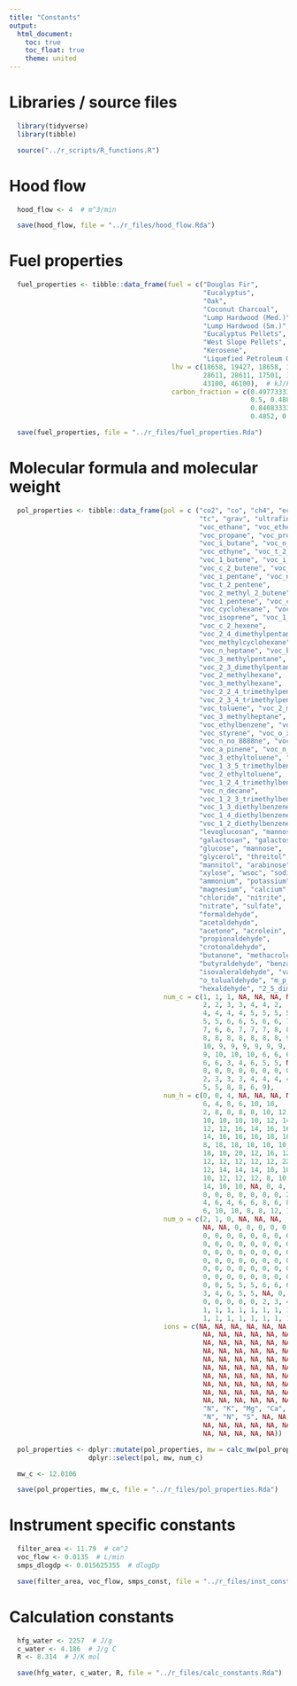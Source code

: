 ```yaml
---
title: "Constants"
output:
  html_document:
    toc: true
    toc_float: true
    theme: united
---
```


# Libraries / source files

```r
  library(tidyverse)
  library(tibble)
```

```r
  source("../r_scripts/R_functions.R")
```

# Hood flow

```r
  hood_flow <- 4  # m^3/min

  save(hood_flow, file = "../r_files/hood_flow.Rda")
```

# Fuel properties

```r
  fuel_properties <- tibble::data_frame(fuel = c("Douglas Fir",
                                                 "Eucalyptus",
                                                 "Oak",
                                                 "Coconut Charcoal",
                                                 "Lump Hardwood (Med.)",
                                                 "Lump Hardwood (Sm.)",
                                                 "Eucalyptus Pellets",
                                                 "West Slope Pellets",
                                                 "Kerosene",
                                                 "Liquefied Petroleum Gas"),
                                         lhv = c(18658, 19427, 18658, 16628,
                                                 28611, 28611, 17501, 17501,
                                                 43100, 46100),  # kJ/kg
                                         carbon_fraction = c(0.497733333, 0.521166667,
                                                             0.5, 0.488, 0.840833333,
                                                             0.840833333, 0.4852,
                                                             0.4852, 0.82, 0.82))  # kg_C/kg_fuel

  save(fuel_properties, file = "../r_files/fuel_properties.Rda")
```

# Molecular formula and molecular weight 

```r
  pol_properties <- tibble::data_frame(pol = c ("co2", "co", "ch4", "ec", "oc",
                                                "tc", "grav", "ultrafines",
                                                "voc_ethane", "voc_ethene",
                                                "voc_propane", "voc_propene",
                                                "voc_i_butane", "voc_n_butane",
                                                "voc_ethyne", "voc_t_2_butene",
                                                "voc_1_butene", "voc_i_butene",
                                                "voc_c_2_butene", "voc_cyclopentane",
                                                "voc_i_pentane", "voc_n_pentane",
                                                "voc_t_2_pentene",
                                                "voc_2_methyl_2_butene",
                                                "voc_1_pentene", "voc_c_2_pentene",
                                                "voc_cyclohexane", "voc_n_hexane",
                                                "voc_isoprene", "voc_1_hexene",
                                                "voc_c_2_hexene",
                                                "voc_2_4_dimethylpentane",
                                                "voc_methylcyclohexane",
                                                "voc_n_heptane", "voc_benzene",
                                                "voc_3_methylpentane",
                                                "voc_2_3_dimethylpentane",
                                                "voc_2_methylhexane",
                                                "voc_3_methylhexane",
                                                "voc_2_2_4_trimethylpentane",
                                                "voc_2_3_4_trimethylpentane",
                                                "voc_toluene", "voc_2_methylheptane",
                                                "voc_3_methylheptane", "voc_n_octane",
                                                "voc_ethylbenzene", "voc_m_p_xylene",
                                                "voc_styrene", "voc_o_xylene",
                                                "voc_n_no_8888ne", "voc_i_propylbenzene",
                                                "voc_a_pinene", "voc_n_propylbenzene",
                                                "voc_3_ethyltoluene", "voc_4_ethyltoluene",
                                                "voc_1_3_5_trimethylbenzene",
                                                "voc_2_ethyltoluene",
                                                "voc_1_2_4_trimethylbenzene",
                                                "voc_n_decane",
                                                "voc_1_2_3_trimethylbenzene",
                                                "voc_1_3_diethylbenzene",
                                                "voc_1_4_diethylbenzene",
                                                "voc_1_2_diethylbenzene",
                                                "levoglucosan", "mannosan",
                                                "galactosan", "galactose",
                                                "glucose", "mannose",
                                                "glycerol", "threitol",
                                                "mannitol", "arabinose",
                                                "xylose", "wsoc", "sodium",
                                                "ammonium", "potassium",
                                                "magnesium", "calcium",
                                                "chloride", "nitrite",
                                                "nitrate", "sulfate",
                                                "formaldehyde",
                                                "acetaldehyde",
                                                "acetone", "acrolein",
                                                "propionaldehyde",
                                                "crotonaldehyde",
                                                "butanone", "methacrolein",
                                                "butyraldehyde", "benzaldehyde",
                                                "isovaleraldehyde", "valeraldehyde",
                                                "o_tolualdehyde", "m_p_tolualdehyde",
                                                "hexaldehyde", "2_5_dimethylbenzaldehyde"),
                                       num_c = c(1, 1, 1, NA, NA, NA, NA, NA,
                                                 2, 2, 3, 3, 4, 4, 2,
                                                 4, 4, 4, 4, 5, 5, 5, 5, 5,
                                                 5, 5, 6, 6, 5, 6, 6, 7, 7,
                                                 7, 6, 6, 7, 7, 7, 8, 8, 7,
                                                 8, 8, 8, 8, 8, 8, 8, 9, 9,
                                                 10, 9, 9, 9, 9, 9, 9, 10,
                                                 9, 10, 10, 10, 6, 6, 6, 6,
                                                 6, 6, 3, 4, 6, 5, 5, NA, 0,
                                                 0, 0, 0, 0, 0, 0, 0, 0, 1,
                                                 2, 3, 3, 3, 4, 4, 4, 4, 7,
                                                 5, 5, 8, 8, 6, 9),
                                       num_h = c(0, 0, 4, NA, NA, NA, NA, NA,
                                                 6, 4, 8, 6, 10, 10,
                                                 2, 8, 8, 8, 8, 10, 12, 12,
                                                 10, 10, 10, 10, 12, 14, 8,
                                                 12, 12, 16, 14, 16, 16,
                                                 14, 16, 16, 16, 18, 18,
                                                 8, 18, 18, 18, 10, 10,
                                                 18, 10, 20, 12, 16, 12,
                                                 12, 12, 12, 12, 12, 22,
                                                 12, 14, 14, 14, 10, 10,
                                                 10, 12, 12, 12, 8, 10,
                                                 14, 10, 10, NA, 0, 4,
                                                 0, 0, 0, 0, 0, 0, 0, 2,
                                                 4, 6, 4, 6, 6, 8, 6, 8,
                                                 6, 10, 10, 8, 8, 12, 10),
                                       num_o = c(2, 1, 0, NA, NA, NA,
                                                 NA, NA, 0, 0, 0, 0, 0,
                                                 0, 0, 0, 0, 0, 0, 0, 0,
                                                 0, 0, 0, 0, 0, 0, 0, 0,
                                                 0, 0, 0, 0, 0, 0, 0, 0,
                                                 0, 0, 0, 0, 0, 0, 0, 0,
                                                 0, 0, 0, 0, 0, 0, 0, 0,
                                                 0, 0, 0, 0, 0, 0, 0, 0,
                                                 0, 0, 5, 5, 5, 6, 6, 6,
                                                 3, 4, 6, 5, 5, NA, 0,
                                                 0, 0, 0, 0, 0, 2, 3, 4,
                                                 1, 1, 1, 1, 1, 1, 1, 1,
                                                 1, 1, 1, 1, 1, 1, 1, 1),
                                       ions = c(NA, NA, NA, NA, NA, NA,
                                                 NA, NA, NA, NA, NA, NA, NA,
                                                 NA, NA, NA, NA, NA, NA, NA, NA,
                                                 NA, NA, NA, NA, NA, NA, NA, NA,
                                                 NA, NA, NA, NA, NA, NA, NA, NA,
                                                 NA, NA, NA, NA, NA, NA, NA, NA,
                                                 NA, NA, NA, NA, NA, NA, NA, NA,
                                                 NA, NA, NA, NA, NA, NA, NA, NA,
                                                 NA, NA, NA, NA, NA, NA, NA, NA,
                                                 NA, NA, NA, NA, NA, NA, "Na",
                                                 "N", "K", "Mg", "Ca", "Cl",
                                                 "N", "N", "S", NA, NA, NA, NA,
                                                 NA, NA, NA, NA, NA, NA, NA,
                                                 NA, NA, NA, NA, NA))

  pol_properties <- dplyr::mutate(pol_properties, mw = calc_mw(pol_properties)) %>%
                    dplyr::select(pol, mw, num_c)

  mw_c <- 12.0106

  save(pol_properties, mw_c, file = "../r_files/pol_properties.Rda")
```

# Instrument specific constants

```r
  filter_area <- 11.79  # cm^2
  voc_flow <- 0.0135  # L/min
  smps_dlogdp <- 0.015625355  # dlogDp

  save(filter_area, voc_flow, smps_const, file = "../r_files/inst_constants.Rda")
```

# Calculation constants

```r
  hfg_water <- 2257  # J/g
  c_water <- 4.186  # J/g C
  R <- 8.314  # J/K mol

  save(hfg_water, c_water, R, file = "../r_files/calc_constants.Rda")
```